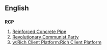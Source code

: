{{wikipedia}}
==English==

==={{initialism}}===
'''RCP'''

# [[w:Reinforced Concrete Pipe|Reinforced Concrete Pipe]]
# [[w:Revolutionary Communist Party|Revolutionary Communist Party]]
# [[w:Rich Client Platform:Rich Client Platform]]